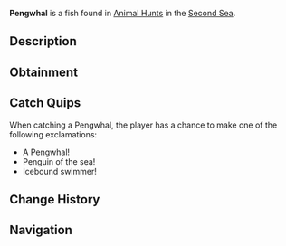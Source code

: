 {{FishInfobox
|image          = Pengwhal.png
|rarity         = Limited
|event          = Animal Hunt
|sea            = Second Sea
|location       = [[Animals - Sea 2]]
|sublocation    = 
|sources        = Fishing Rod
|radar_location = 
|prog_speed     = -5
|xp             = 1000
|weather        = Clear
|time           = 
|season         = Winter
|bait           = Squid
|base_weight    = 44
|base_value     = 450
|weight_range   = 29
|base_chance    = 60
|base_resil     = 70
}}
'''Pengwhal''' is a {{Rarity|Limited}} fish found in [[Animal Hunt]]s in the [[Second Sea]].

== Description ==
{{Description|A sleek swimmer with a horned snout, waddling through icy seas.|Bestiary Entry}}

== Obtainment ==
{{Description|It spears the chill where snow dusts the waves.|Bestiary Hint}}
{{Fish Availability|
Animal Hunt/Second Sea
|top_rods      = 
Firefly Rod\155549.92\189661.86;
Adventurer's Rod\147025.57\155355.49;
Brick Built Rod\134536.61\141276.07;
Trident Rod\129550.51\127996.88;
Wildflower Rod\128402.2\127971.47;
Long Rod\119910.51\119910.51;
Astralhook Rod\122315.48\135062.5;
Merchant Rod\119016.85\134290.98;
Fischer's Rod\105590.37\103349.62;
Plastic Rod\99237.3\102910.93;
Free Spirit Rod\123934.47\104858.55;
Verdant Shear Rod\119425.5\117993.3;
Blazebringer Rod\114391.45\107617.73;
No-Life Rod\109672.18\108341.94;
Seraphic Rod\104418.21\103165.98;
Challenger's Rod\100673.07\99129.94;
Rod Of The Forgotten Fang\99830.31\97573.04;
Depthseeker Rod\99608.11\99608.11;
Avalanche Rod\98634.35\98634.35;
Volcanic Rod\98218.77\97894.32;
Rod Of The Depths\98167.05\95453.64;
Zeus Rod\97784.44\97461.43;
Rod Of The Exalted One\96829.48\82262.5;
Ethereal Prism Rod\95840.1\61911.36;
Steady Rod\80566.68\80566.68
|recommended   = Free Spirit Rod
}}

== Catch Quips ==
When catching a Pengwhal, the player has a chance to make one of the following exclamations:
* A Pengwhal!
* Penguin of the sea!
* Icebound swimmer!

== Change History ==
{{Change History|{{subst:Current Version}}}}

== Navigation ==
{{Fish Navbox|Animals - Sea 2}}